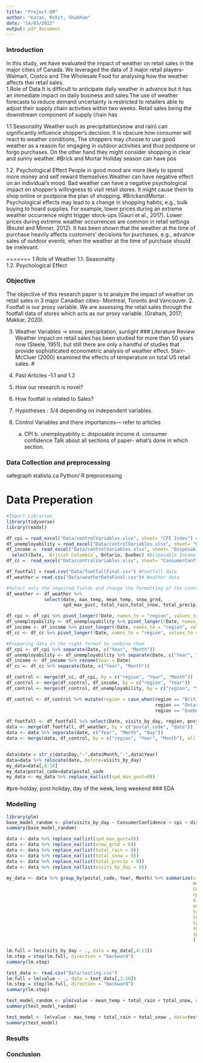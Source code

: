 ```yaml
---
title: "Project-QM"
author: "Karan, Rohit, Shubham"
date: "14/03/2022"
output: pdf_document
---
```

### Introduction 
In this study, we have evaluated the impact of weather on retail sales in the major cities of Canada. We leveraged the data of 3 major retail players- Walmart, Costco and The Wholesale Food for analysing how the weather affects thei retail sales.  
1.Role of Data 
It is difficult to anticipate daily weather in advance but it has an immediate impact on daily business and sales.The use of weather forecasts to reduce demand uncertainty is restricted to retailers able to adjust their supply chain activities within two weeks. Retail sales being the downstream component of supply chain has 

1.1 Seasonality
Weather such as precipitation(snow and rain) can significantly influence shopper's decision. It is obscure how consumer will react to weather conditions, The shoppers may choose to use good weather as a reason for engaging in outdoor activities and thus postpone or forgo purchases. On the other hand they might consider shopping in clear and sunny weather. #Brick and Mortar
Holiday season can have pos
      
1.2. Psychological Effect
People in good mood are more likely to spend more money and self reward themselves.Weather can have negative effect on an individual's mood. 
Bad weather can have a negative psychological impact on shopper's willingness to visit retail stores. It might cause them to shop online or postpone the plan of shopping.  #BrickandMortar. Psychological effects may lead to a change in shopping habits, e.g., bulk buying to hoard supplies. For example, lower prices during an extreme weather occurrence might trigger stock-ups (Gauri et al., 2017). Lower prices during extreme weather occurrences are common in retail settings (Beutel and Minner, 2012). It has been shown that the weather at the time of purchase heavily affects customers’ decisions for purchases, e.g., advance sales of outdoor events, when the weather at the time of purchase should be irrelevant. 

=======
1.Role of Weather 
  1.1. Seasonality  
  1.2. Psychological Effect

### Objective
The objective of this research paper is to analyze the impact of weather on retail sales in 3 major Canadian cities- Montreal, Toronto and Vancouver. 
2. Footfall is our proxy variable.
We are assessing the retail sales through the footfall data of stores which acts as our proxy variable. (Graham, 2017; Makkar, 2020). 

3. Weather Variables -> snow, precipitation, sunlight
### Literature Review
Weather impact on retail sales has been studied for more than 50 years now (Steele, 1951), but still there are only a handful of studies that provide sophisticated econometric analysis of weather effect. Starr-McCluer (2000) examined the effects of temperature on total US retail sales. #

1. Past Articles -1.1 and 1.2
2. How our research is novel?
3. How footfall is related to Sales?
4. Hypotheses : 3/4 depending on independent variables.
5. Control Variables and there importances--- refer to articles
    a. CPI b. unemployability c. disposable income d. consumer confidence 
Talk about all sections of paper- what's done in which section.

### Data Collection and preprocessing 
safegraph
statista.ca 
Python/ R preprocessing

# Data Preperation
```r
#Import Libraries
library(tidyverse)
library(readxl)

df_cpi = read_excel("Data/controlVariables.xlsx", sheet= "CPI Index") #CPI Index
df_unemployability = read_excel("Data/controlVariables.xlsx", sheet= "UnemploymentRate") #Unemployability
df_income =  read_excel("Data/controlVariables.xlsx", sheet= "DisposableIncome")%>%
  select(Date, `British Columbia`, Ontario, Quebec) #Disposable Income
df_cc =  read_excel("Data/controlVariables.xlsx", sheet= "ConsumerConfidence") #Consumer Confidence

df_footfall = read.csv("Data/footfallFinal.csv") #Footfall data
df_weather = read.csv("Data/weatherDataFinal.csv")# Weather data

#Select only the required fields and change the formatting of the control variables to fit a panel data structure
df_weather <- df_weather %>% 
              select(date, max_temp, mean_temp, snow_grnd, 
                     spd_max_gust, total_rain,total_snow, total_precip, postal_code)

df_cpi <- df_cpi %>% pivot_longer(!Date, names_to = "region", values_to = "cpi")
df_unemployability <- df_unemployability %>% pivot_longer(!Date, names_to = "region", values_to = "unemployability")
df_income <- df_income %>% pivot_longer(!Date, names_to = "region", values_to = "disposableIncome")
df_cc <- df_cc %>% pivot_longer(!Date, names_to = "region", values_to = "ConsumerConfidence")

#Preparing data in the right format to combine them
df_cpi <- df_cpi %>% separate(Date, c("Year", "Month"))
df_unemployability <- df_unemployability %>% separate(Date, c("Year", "Month"))
df_income <- df_income %>% rename(Year = Date)
df_cc <- df_cc %>% separate(Date, c("Year", "Month"))

df_control <- merge(df_cc, df_cpi, by = c("region", "Year", "Month"))
df_control <- merge(df_control, df_income, by = c("region", "Year"))
df_control <- merge(df_control, df_unemployability, by = c("region", "Year", "Month"))

df_control <- df_control %>% mutate(region = case_when(region == "British Columbia" ~ "BC",
                                                       region == "Ontario" ~ "ON",
                                                       region == "Quebec" ~ "QC"))

df_footfall <- df_footfall %>% select(Date, visits_by_day, region, postal_code) %>% rename(date = Date)
data <- merge(df_footfall, df_weather, by = c("postal_code", "date"))
data <- data %>% separate(date, c("Year", "Month", "Day"))
data <- merge(data, df_control, by = c("region", "Year", "Month"), all.x = TRUE) #data is the final data for modelling


data$date = str_c(data$Day,"-",data$Month,"-",data$Year)
data=data %>% relocate(date,.before=visits_by_day)
my_data=data[,6:18]
my_data$postal_code=data$postal_code
my_data <- my_data %>% replace_na(list(spd_max_gust=0))
```
#pre-holday, post holiday, day of the week, long weekend
### EDA


### Modelling
```r
library(plm)
base_model_random <- plm(visits_by_day ~ ConsumerConfidence + cpi + disposableIncome + unemployability, data = my_data, index = c("postal_code", "date"), model = "within")
summary(base_model_random)

data <- data %>% replace_na(list(spd_max_gust=0))
data <- data %>% replace_na(list(snow_grnd = 0))
data <- data %>% replace_na(list(total_rain = 0))
data <- data %>% replace_na(list(total_snow = 0))
data <- data %>% replace_na(list(total_precip = 0))
data <- data %>% replace_na(list(visits_by_day = 0))

my_data <- data %>% group_by(postal_code, Year, Month) %>% summarize(visits_by_day = sum(visits_by_day),
                                                                     mean_temp = mean(mean_temp),
                                                                     ConsumerConfidence = mean(ConsumerConfidence),
                                                                     cpi = mean(cpi),
                                                                     disposableIncome = mean(disposableIncome),
                                                                     unemployability = mean(unemployability),
                                                                     total_snow = sum(total_snow),
                                                                     total_rain = sum(total_rain),
                                                                     total_precip = sum(total_precip),
                                                                     snow_grnd = mean(snow_grnd),
                                                                     spd_max_gust = mean(spd_max_gust)
                                                                     )

lm.full = lm(visits_by_day ~ ., data = my_data[,4:13])
lm.step = step(lm.full, direction = "backward")
summary(lm.step)

test_data <- read.csv("Data/testing.csv")
lm.full = lm(value ~ ., data = test_data[,3:10])
lm.step = step(lm.full, direction = "backward")
summary(lm.step)

test_model_random <- plm(value ~ mean_temp + total_rain + total_snow, data = test_data, index = c("prov","Date"), model = "within")
summary(test_model_random)

test_model <- lm(value ~ max_temp + total_rain + total_snow , data=test_data)
summary(test_model)
```
### Results


### Conclusion